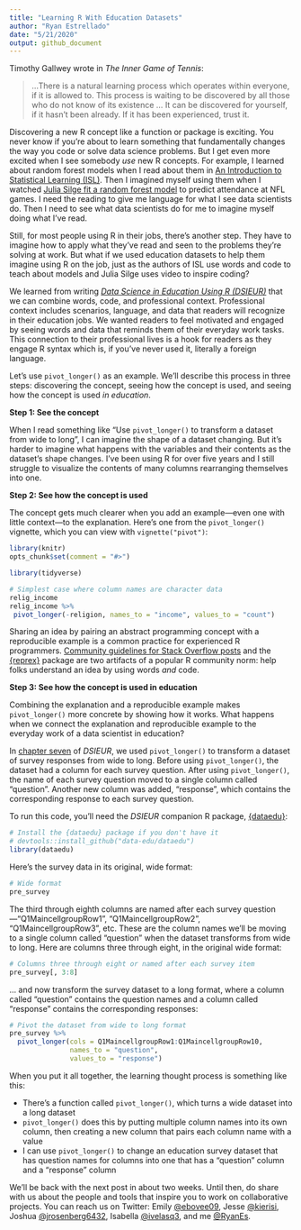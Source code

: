```yaml
---
title: "Learning R With Education Datasets"
author: "Ryan Estrellado"
date: "5/21/2020"
output: github_document
---
```


Timothy Gallwey wrote in *The Inner Game of Tennis*: 

> ...There is a natural learning process which operates within everyone, if it is allowed to. This process is waiting to be discovered by all those who do not know of its existence ... It can be discovered for yourself, if it hasn't been already. If it has been experienced, trust it.

Discovering a new R concept like a function or package is exciting. You never know if you're about to learn something that fundamentally changes the way you code or solve data science problems. But I get even more excited when I see somebody *use* new R concepts. For example, I learned about random forest models when I read about them in [An Introduction to Statistical Learning (ISL)](https://www.amazon.com/Introduction-Statistical-Learning-Applications-Statistics/dp/1461471370). Then I imagined myself using them when I watched [Julia Silge fit a random forest model](https://youtu.be/LPptRkGoYMg) to predict attendance at NFL games. I need the reading to give me language for what I see data scientists do. Then I need to see what data scientists do for me to imagine myself doing what I’ve read.

Still, for most people using R in their jobs, there’s another step. They have to imagine how to apply what they’ve read and seen to the problems they're solving at work. But what if we used education datasets to help them imagine using R on the job, just as the authors of ISL use words and code to teach about models and Julia Silge uses video to inspire coding?

We learned from writing [*Data Science in Education Using R (DSIEUR)*](https://datascienceineducation.com) that we can combine words, code, and professional context. Professional context includes scenarios, language, and data that readers will recognize in their education jobs. We wanted readers to feel motivated and engaged by seeing words and data that reminds them of their everyday work tasks. This connection to their professional lives is a hook for readers as they engage R syntax which is, if you’ve never used it, literally a foreign language.

Let’s use `pivot_longer()` as an example. We'll describe this process in three steps: discovering the concept, seeing how the concept is used, and seeing how the concept is used *in education*. 

**Step 1: See the concept**

When I read something like “Use `pivot_longer()` to transform a dataset from wide to long”, I can imagine the shape of a dataset changing. But it's harder to imagine what happens with the variables and their contents as the dataset's shape changes. I’ve been using R for over five years and I still struggle to visualize the contents of many columns rearranging themselves into one.  

**Step 2: See how the concept is used**

The concept gets much clearer when you add an example---even one with little context---to the explanation. Here’s one from the `pivot_longer()` vignette, which you can view with `vignette("pivot")`:  

```r
library(knitr)
opts_chunk$set(comment = "#>")
```

```r
library(tidyverse)
```

```r
# Simplest case where column names are character data
relig_income
relig_income %>%
 pivot_longer(-religion, names_to = "income", values_to = "count")
```

Sharing an idea by pairing an abstract programming concept with a reproducible example is a common practice for experienced R programmers. [Community guidelines for Stack Overflow posts](https://stackoverflow.com/questions/5963269/how-to-make-a-great-r-reproducible-example) and the [{reprex}](https://www.tidyverse.org/help/) package are two artifacts of a popular R community norm: help folks understand an idea by using words *and* code. 

**Step 3: See how the concept is used in education**

Combining the explanation and a reproducible example makes `pivot_longer()` more concrete by showing how it works. What happens when we connect the explanation and reproducible example to the everyday work of a data scientist in education? 

In [chapter seven](https://datascienceineducation.com/c07.html) of *DSIEUR*, we used `pivot_longer()` to transform a dataset of survey responses from wide to long. Before using `pivot_longer()`, the dataset had a column for each survey question. After using `pivot_longer()`, the name of each survey question moved to a single column called "question". Another new column was added, "response", which contains the corresponding response to each survey question. 

To run this code, you'll need the *DSIEUR* companion R package, [{dataedu}](https://github.com/data-edu/dataedu): 

```r
# Install the {dataedu} package if you don't have it
# devtools::install_github("data-edu/dataedu")
library(dataedu)
```

Here's the survey data in its original, wide format: 

```r
# Wide format
pre_survey
```

The third through eighth columns are named after each survey question---"Q1MaincellgroupRow1", "Q1MaincellgroupRow2", "Q1MaincellgroupRow3", etc. These are the column names we'll be moving to a single column called "question" when the dataset transforms from wide to long. Here are columns three through eight, in the original wide format: 

```r
# Columns three through eight or named after each survey item
pre_survey[, 3:8]
```

... and now transform the survey dataset to a long format, where a column called "question" contains the question names and a column called "response" contains the corresponding responses: 

```r
# Pivot the dataset from wide to long format
pre_survey %>%
  pivot_longer(cols = Q1MaincellgroupRow1:Q1MaincellgroupRow10,
               names_to = "question",
               values_to = "response")
```

When you put it all together, the learning thought process is something like this: 

 - There’s a function called `pivot_longer()`, which turns a wide dataset into a long dataset 
 - `pivot_longer()` does this by putting multiple column names into its own column, then creating a new column that pairs each column name with a value 
 - I can use `pivot_longer()` to change an education survey dataset that has question names for columns into one that has a "question" column and a "response" column
 
We’ll be back with the next post in about two weeks. Until then, do share with us about the people and tools that inspire you to work on collaborative projects. You can reach us on Twitter: Emily [@ebovee09](https://twitter.com/ebovee09), Jesse [@kierisi](https://twitter.com/kierisi), Joshua [@jrosenberg6432](https://twitter.com/jrosenberg6432), Isabella [@ivelasq3](https://twitter.com/ivelasq3), and me [@RyanEs](https://twitter.com/RyanEs). 
